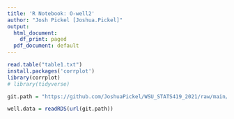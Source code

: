 ```yaml
---
title: 'R Notebook: O-well2'
author: "Josh Pickel [Joshua.Pickel]"
output:
  html_document:
    df_print: paged
  pdf_document: default
---
```

```r
read.table("table1.txt")
install.packages('corrplot')
library(corrplot)
# library(tidyverse)

git.path = "https://github.com/JoshuaPickel/WSU_STATS419_2021/raw/main/workspace/o-well/wells.rds"

well.data = readRDS(url(git.path))

```

